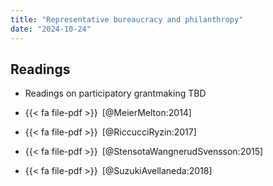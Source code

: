 ```yaml
---
title: "Representative bureaucracy and philanthropy"
date: "2024-10-24"
---
```


## Readings

- Readings on participatory grantmaking TBD

- {{< fa file-pdf >}}&ensp;[@MeierMelton:2014]

- {{< fa file-pdf >}}&ensp;[@RiccucciRyzin:2017]

- {{< fa file-pdf >}}&ensp;[@StensotaWangnerudSvensson:2015]

- {{< fa file-pdf >}}&ensp;[@SuzukiAvellaneda:2018]
